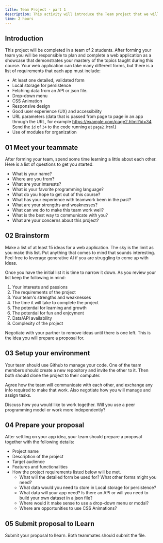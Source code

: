 ```yaml
---
title: Team Project - part 1
description: This activity will introduce the Team project that we will work on over the rest of the semester.
time: 2 hours
---
```


## Introduction

This project will be completed in a team of 2 students. After forming your team you will be responsible to plan and complete a web application as a showcase that demonstrates your mastery of the topics taught during this course. Your web application can take many different forms, but there is a list of requirements that each app must include:

- At least one detailed, validated form
- Local storage for persistence
- Fetching data from an API or json file.
- Drop-down menu
- CSS Animation
- Responsive design
- Good user experience (UX) and accessibility
- URL parameters (data that is passed from page to page in an app through the URL, for example https://example.com/page2.html?id=34 Send the `id` of `34` to the code running at `page2.html`)
- Use of modules for organization

## **01** Meet your teammate

After forming your team, spend some time learning a little about each other. Here is a list of questions to get you started:

- What is your name?
- Where are you from?
- What are your interests?
- What is your favorite programming language?
- What do you hope to get out of this course?
- What has your experience with teamwork been in the past?
- What are your strengths and weaknesses?
- What can we do to make this team work well?
- What is the best way to communicate with you?
- What are your concerns about this project?

## **02** Brainstorm

Make a list of at least 15 ideas for a web application. The sky is the limit as you make this list. Put anything that comes to mind that sounds interesting. Feel free to leverage generative AI if you are struggling to come up with ideas.

Once you have the initial list it is time to narrow it down. As you review your list keep the following in mind:

1. Your interests and passions
2. The requirements of the project
3. Your team's strengths and weaknesses
4. The time it will take to complete the project
5. The potential for learning and growth
6. The potential for fun and enjoyment
7. Data/API availability
8. Complexity of the project

Negotiate with your partner to remove ideas until there is one left. This is the idea you will prepare a proposal for.

## **03** Setup your environment

Your team should use Github to manage your code. One of the team members should create a new repository and invite the other to it. Then both should clone the project to their computer. 

Agree how the team will communicate with each other, and exchange any info required to make that work. Also negotiate how you will manage and assign tasks.

Discuss how you would like to work together. Will you use a peer programming model or work more independently?

## **04** Prepare your proposal

After settling on your app idea, your team should prepare a proposal together with the following details:

- Project name
- Description of the project
- Target audience
- Features and functionalities
- How the project requirements listed below will be met.
    - What will the detailed form be used for? What other forms might you need?
    - What data would you need to store in Local storage for persistence?
    - What data will your app need? Is there an API or will you need to build your own dataset in a json file?
    - Where would it make sense to use a drop-down menu or modal?
    - Where are opportunities to use CSS Animations?

## **05** Submit proposal to ILearn

Submit your proposal to Ilearn. Both teammates should submit the file.
